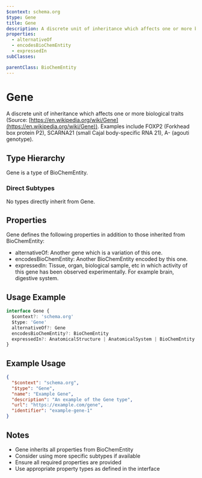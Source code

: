 ```yaml
---
$context: schema.org
$type: Gene
title: Gene
description: A discrete unit of inheritance which affects one or more biological traits (Source: [https://en.wikipedia.org/wiki/Gene](https://en.wikipedia.org/wiki/Gene)). Examples include FOXP2 (Forkhead box protein P2), SCARNA21 (small Cajal body-specific RNA 21), A- (agouti genotype).
properties:
  - alternativeOf
  - encodesBioChemEntity
  - expressedIn
subClasses:

parentClass: BioChemEntity
---
```


# Gene

A discrete unit of inheritance which affects one or more biological traits (Source: [https://en.wikipedia.org/wiki/Gene](https://en.wikipedia.org/wiki/Gene)). Examples include FOXP2 (Forkhead box protein P2), SCARNA21 (small Cajal body-specific RNA 21), A- (agouti genotype).

## Type Hierarchy

Gene is a type of BioChemEntity.

### Direct Subtypes

No types directly inherit from Gene.

## Properties

Gene defines the following properties in addition to those inherited from BioChemEntity:

- alternativeOf: Another gene which is a variation of this one.
- encodesBioChemEntity: Another BioChemEntity encoded by this one. 
- expressedIn: Tissue, organ, biological sample, etc in which activity of this gene has been observed experimentally. For example brain, digestive system.

## Usage Example

```typescript
interface Gene {
  $context?: 'schema.org'
  $type: 'Gene'
  alternativeOf?: Gene
  encodesBioChemEntity?: BioChemEntity
  expressedIn?: AnatomicalStructure | AnatomicalSystem | BioChemEntity | DefinedTerm
}
```

## Example Usage

```json
{
  "$context": "schema.org",
  "$type": "Gene",
  "name": "Example Gene",
  "description": "An example of the Gene type",
  "url": "https://example.com/gene",
  "identifier": "example-gene-1"
}
```

## Notes

- Gene inherits all properties from BioChemEntity
- Consider using more specific subtypes if available
- Ensure all required properties are provided
- Use appropriate property types as defined in the interface
